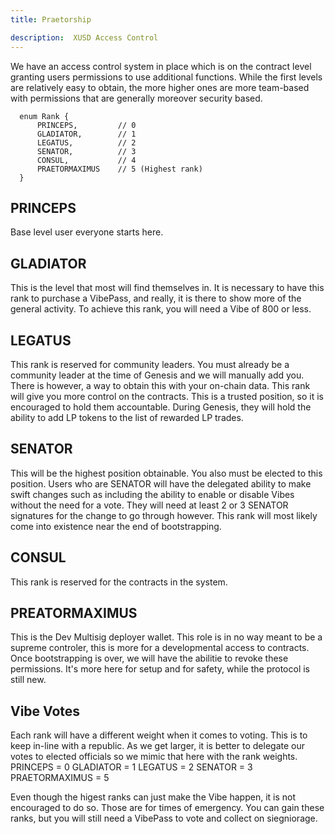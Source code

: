 ```yaml
---
title: Praetorship

description:  XUSD Access Control 
---
```


We have an access control system in place which is on the contract level granting users permissions to use additional functions. 
While the first levels are relatively easy to obtain, the more higher ones are more team-based with permissions that are generally moreover security based. 

  ```solidity {7} showLineNumbers
    enum Rank {
        PRINCEPS,         // 0
        GLADIATOR,        // 1
        LEGATUS,          // 2
        SENATOR,          // 3
        CONSUL,           // 4
        PRAETORMAXIMUS    // 5 (Highest rank)
    }
````
## PRINCEPS
Base level user everyone starts here.
## GLADIATOR
This is the level that most will find themselves in. It is necessary to have this rank to purchase a VibePass, and really, it is there to show more of the general activity. To achieve this rank, you will need a Vibe of 800 or less. 
## LEGATUS
This rank is reserved for community leaders. You must already be a community leader at the time of Genesis and we will manually add you. There is however, a way to obtain this with your on-chain data. 
This rank will give you more control on the contracts. This is a trusted position, so it is encouraged to hold them accountable. During Genesis, they will hold the ability to add LP tokens to the list of rewarded LP trades. 
## SENATOR
This will be the highest position obtainable. You also must be elected to this position. Users who are SENATOR will have the delegated ability to make swift changes such as including the ability to enable or disable Vibes without the need for a vote. They will need 
at least 2 or 3 SENATOR signatures for the change to go through however. This rank will most likely come into existence near the end of bootstrapping. 
## CONSUL 
This rank is reserved for the contracts in the system.   
## PREATORMAXIMUS
This is the Dev Multisig deployer wallet. This role is in no way meant to be a supreme controler, this is more for a developmental access to contracts. Once bootstrapping is over, we will have the abilitie to revoke these permissions.
It's more here for setup and for safety, while the protocol is still new. 


## Vibe Votes
Each rank will have a different weight when it comes to voting. This is to keep in-line with a republic. As we get larger, it is better to delegate our votes to elected officials so we mimic that here with the rank weights.
PRINCEPS = 0
GLADIATOR = 1
LEGATUS = 2
SENATOR = 3
PRAETORMAXIMUS = 5 

Even though the higest ranks can just make the Vibe happen, it is not encouraged to do so. Those are for times of emergency.
You can gain these ranks, but you will still need a VibePass to vote and collect on siegniorage. 





